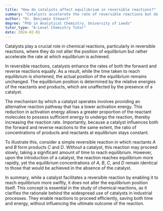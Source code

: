 ```yaml
---
title: "How do catalysts affect equilibrium in reversible reactions?"
summary: "Catalysts accelerate the rate of reversible reactions but do not influence the equilibrium position."
author: "Dr. Benjamin Stewart"
degree: "PhD in Analytical Chemistry, University of Leeds"
tutor_type: "A-Level Chemistry Tutor"
date: 2024-02-01
---
```


Catalysts play a crucial role in chemical reactions, particularly in reversible reactions, where they do not alter the position of equilibrium but rather accelerate the rate at which equilibrium is achieved.

In reversible reactions, catalysts enhance the rates of both the forward and reverse reactions equally. As a result, while the time taken to reach equilibrium is shortened, the actual position of the equilibrium remains unchanged. The equilibrium position is determined by the relative energies of the reactants and products, which are unaffected by the presence of a catalyst.

The mechanism by which a catalyst operates involves providing an alternative reaction pathway that has a lower activation energy. This reduction in activation energy allows a greater proportion of the reactant molecules to possess sufficient energy to undergo the reaction, thereby increasing the reaction rate. Importantly, because a catalyst influences both the forward and reverse reactions to the same extent, the ratio of concentrations of products and reactants at equilibrium stays constant.

To illustrate this, consider a simple reversible reaction in which reactants $A$ and $B$ form products $C$ and $D$. Without a catalyst, this reaction may proceed slowly, taking a significant amount of time to reach equilibrium. However, upon the introduction of a catalyst, the reaction reaches equilibrium more rapidly, yet the equilibrium concentrations of $A$, $B$, $C$, and $D$ remain identical to those that would be achieved in the absence of the catalyst.

In summary, while a catalyst facilitates a reversible reaction by enabling it to reach equilibrium more swiftly, it does not alter the equilibrium position itself. This concept is essential in the study of chemical reactions, as it clarifies the rationale behind the widespread use of catalysts in industrial processes. They enable reactions to proceed efficiently, saving both time and energy, without influencing the ultimate outcome of the reaction.
    